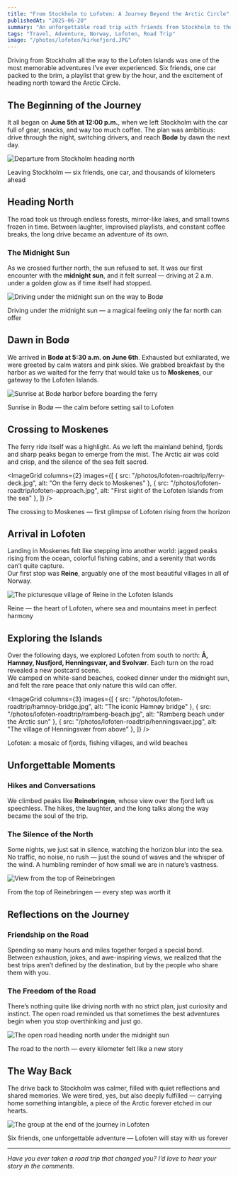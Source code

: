 ```yaml
---
title: "From Stockholm to Lofoten: A Journey Beyond the Arctic Circle"
publishedAt: "2025-06-20"
summary: "An unforgettable road trip with friends from Stockholm to the magical Lofoten Islands — crossing endless Scandinavian landscapes and chasing the midnight sun."
tags: "Travel, Adventure, Norway, Lofoten, Road Trip"
image: "/photos/lofoten/kirkefjord.JPG"
---
```


Driving from Stockholm all the way to the Lofoten Islands was one of the most memorable adventures I’ve ever experienced. Six friends, one car packed to the brim, a playlist that grew by the hour, and the excitement of heading north toward the Arctic Circle.

## The Beginning of the Journey

It all began on **June 5th at 12:00 p.m.**, when we left Stockholm with the car full of gear, snacks, and way too much coffee. The plan was ambitious: drive through the night, switching drivers, and reach **Bodø** by dawn the next day.

<Image
  src="/photos/lofoten/stockholm-departure.JPG"
  alt="Departure from Stockholm heading north"
  width={800}
  height={600}
/>

<Caption>
  Leaving Stockholm — six friends, one car, and thousands of kilometers ahead
</Caption>

## Heading North

The road took us through endless forests, mirror-like lakes, and small towns frozen in time. Between laughter, improvised playlists, and constant coffee breaks, the long drive became an adventure of its own.

### The Midnight Sun

As we crossed further north, the sun refused to set. It was our first encounter with the **midnight sun**, and it felt surreal — driving at 2 a.m. under a golden glow as if time itself had stopped.

<Image
  src="/photos/lofoten/midnight-sun-road.jpg"
  alt="Driving under the midnight sun on the way to Bodø"
  width={800}
  height={600}
/>

<Caption>
  Driving under the midnight sun — a magical feeling only the far north can offer
</Caption>

## Dawn in Bodø

We arrived in **Bodø at 5:30 a.m. on June 6th**. Exhausted but exhilarated, we were greeted by calm waters and pink skies. We grabbed breakfast by the harbor as we waited for the ferry that would take us to **Moskenes**, our gateway to the Lofoten Islands.

<Image
  src="/photos/lofoten-roadtrip/bodo-harbor.jpg"
  alt="Sunrise at Bodø harbor before boarding the ferry"
  width={800}
  height={600}
/>

<Caption>
  Sunrise in Bodø — the calm before setting sail to Lofoten
</Caption>

## Crossing to Moskenes

The ferry ride itself was a highlight. As we left the mainland behind, fjords and sharp peaks began to emerge from the mist. The Arctic air was cold and crisp, and the silence of the sea felt sacred.

<ImageGrid
  columns={2}
  images={[
    { src: "/photos/lofoten-roadtrip/ferry-deck.jpg", alt: "On the ferry deck to Moskenes" },
    { src: "/photos/lofoten-roadtrip/lofoten-approach.jpg", alt: "First sight of the Lofoten Islands from the sea" },
  ]}
/>

<Caption>
  The crossing to Moskenes — first glimpse of Lofoten rising from the horizon
</Caption>

## Arrival in Lofoten

Landing in Moskenes felt like stepping into another world: jagged peaks rising from the ocean, colorful fishing cabins, and a serenity that words can’t quite capture.  
Our first stop was **Reine**, arguably one of the most beautiful villages in all of Norway.

<Image
  src="/photos/lofoten-roadtrip/reine-village.jpg"
  alt="The picturesque village of Reine in the Lofoten Islands"
  width={800}
  height={600}
/>

<Caption>
  Reine — the heart of Lofoten, where sea and mountains meet in perfect harmony
</Caption>

## Exploring the Islands

Over the following days, we explored Lofoten from south to north: **Å, Hamnøy, Nusfjord, Henningsvær, and Svolvær**. Each turn on the road revealed a new postcard scene.  
We camped on white-sand beaches, cooked dinner under the midnight sun, and felt the rare peace that only nature this wild can offer.

<ImageGrid
  columns={3}
  images={[
    { src: "/photos/lofoten-roadtrip/hamnoy-bridge.jpg", alt: "The iconic Hamnøy bridge" },
    { src: "/photos/lofoten-roadtrip/ramberg-beach.jpg", alt: "Ramberg beach under the Arctic sun" },
    { src: "/photos/lofoten-roadtrip/henningsvaer.jpg", alt: "The village of Henningsvær from above" },
  ]}
/>

<Caption>
  Lofoten: a mosaic of fjords, fishing villages, and wild beaches
</Caption>

## Unforgettable Moments

### Hikes and Conversations

We climbed peaks like **Reinebringen**, whose view over the fjord left us speechless. The hikes, the laughter, and the long talks along the way became the soul of the trip.

### The Silence of the North

Some nights, we just sat in silence, watching the horizon blur into the sea. No traffic, no noise, no rush — just the sound of waves and the whisper of the wind. A humbling reminder of how small we are in nature’s vastness.

<Image
  src="/photos/lofoten-roadtrip/reinebringen-view.jpg"
  alt="View from the top of Reinebringen"
  width={800}
  height={600}
/>

<Caption>
  From the top of Reinebringen — every step was worth it
</Caption>

## Reflections on the Journey

### Friendship on the Road

Spending so many hours and miles together forged a special bond. Between exhaustion, jokes, and awe-inspiring views, we realized that the best trips aren’t defined by the destination, but by the people who share them with you.

### The Freedom of the Road

There’s nothing quite like driving north with no strict plan, just curiosity and instinct. The open road reminded us that sometimes the best adventures begin when you stop overthinking and just go.

<Image
  src="/photos/lofoten-roadtrip/road-north.jpg"
  alt="The open road heading north under the midnight sun"
  width={800}
  height={600}
/>

<Caption>
  The road to the north — every kilometer felt like a new story
</Caption>

## The Way Back

The drive back to Stockholm was calmer, filled with quiet reflections and shared memories. We were tired, yes, but also deeply fulfilled — carrying home something intangible, a piece of the Arctic forever etched in our hearts.

<Image
  src="/photos/lofoten-roadtrip/group-photo.jpg"
  alt="The group at the end of the journey in Lofoten"
  width={800}
  height={600}
/>

<Caption>
  Six friends, one unforgettable adventure — Lofoten will stay with us forever
</Caption>

---

*Have you ever taken a road trip that changed you? I’d love to hear your story in the comments.*